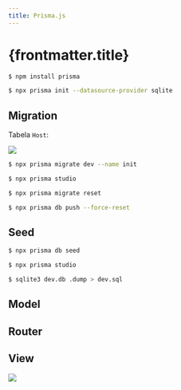 ```yaml
---
title: Prisma.js
---
```



# {frontmatter.title}

```bash
$ npm install prisma

$ npx prisma init --datasource-provider sqlite
```

<CodeTree src="/codes/expressjs/monitor-app-prismajs-simple" />

## Migration

<CodePreview src="/codes/expressjs/monitor-app-prismajs-simple/back/prisma/schema.prisma" />

Tabela `Host`:

![](/dw/imgs/expressjs/monitor-app-prismajs-simple/monitor-db-hosts.png)

<CodePreview src="/codes/expressjs/monitor-app-prismajs-simple/back/.env.example" />

```bash
$ npx prisma migrate dev --name init

$ npx prisma studio

$ npx prisma migrate reset

$ npx prisma db push --force-reset
```

## Seed

<CodePreview src="/codes/expressjs/monitor-app-prismajs-simple/back/prisma/seed.js" />

<CodePreview src="/codes/expressjs/monitor-app-prismajs-simple/back/prisma/seeders.json" />

<CodePreview src="/codes/expressjs/monitor-app-prismajs-simple/back/package.json" />

```bash
$ npx prisma db seed

$ npx prisma studio
```

```bash
$ sqlite3 dev.db .dump > dev.sql
```

## Model

<CodePreview src="/codes/expressjs/monitor-app-prismajs-simple/back/src/database/database.js" />

<CodePreview src="/codes/expressjs/monitor-app-prismajs-simple/back/src/models/Hosts.js" />

## Router

<CodePreview src="/codes/expressjs/monitor-app-prismajs-simple/back/src/routes.js" highlightLines="29"  />

## View

![](/dw/imgs/expressjs/prismajs-simple/monitor-app.png)
